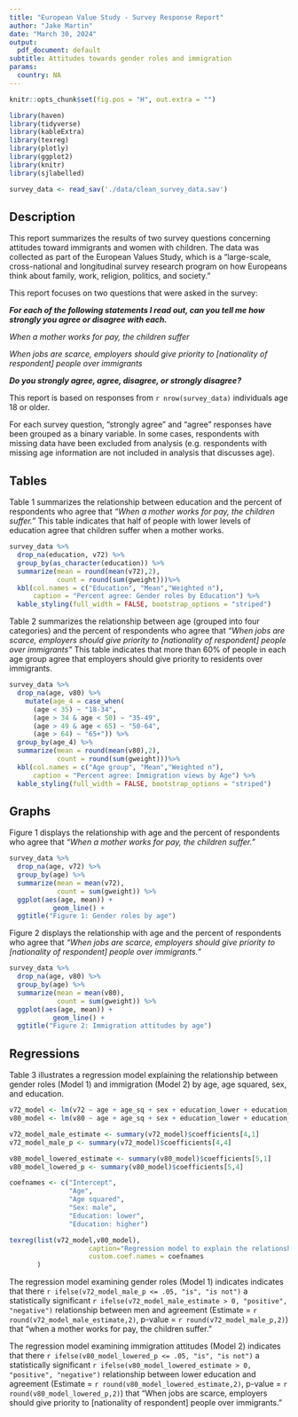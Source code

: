 ```yaml
---
title: "European Value Study - Survey Response Report"
author: "Jake Martin"
date: "March 30, 2024"
output:
  pdf_document: default
subtitle: Attitudes towards gender roles and immigration
params:
  country: NA
---
```


```r
knitr::opts_chunk$set(fig.pos = "H", out.extra = "")

library(haven)
library(tidyverse)
library(kableExtra)
library(texreg)
library(plotly)
library(ggplot2)
library(knitr)
library(sjlabelled)

survey_data <- read_sav('./data/clean_survey_data.sav')

```

## Description

This report summarizes the results of two survey questions concerning attitudes toward immigrants and women with children. The data was collected as part of the European Values Study, which is a "large-scale, cross-national and longitudinal survey research program on how Europeans think about family, work, religion, politics, and society."

This report focuses on two questions that were asked in the survey:

\setlength{\leftskip}{1cm}

***For each of the following statements I read out, can you tell me how strongly you agree or disagree with each.***

*When a mother works for pay, the children suffer*

*When jobs are scarce, employers should give priority to [nationality of respondent] people over immigrants*

***Do you strongly agree, agree, disagree, or strongly disagree?***

\setlength{\leftskip}{0pt}

This report is based on responses from `r nrow(survey_data)` individuals age 18 or older.

For each survey question, "strongly agree" and "agree" responses have been grouped as a binary variable. In some cases, respondents with missing data have been excluded from analysis (e.g. respondents with missing age information are not included in analysis that discusses age).

## Tables
Table 1 summarizes the relationship between education and the percent of respondents who agree that *"When a mother works for pay, the children suffer."* This table indicates that half of people with lower levels of education agree that children suffer when a mother works. 


```r

survey_data %>% 
  drop_na(education, v72) %>%
  group_by(as_character(education)) %>%
  summarize(mean = round(mean(v72),2),
            count = round(sum(gweight)))%>%
  kbl(col.names = c("Education", "Mean","Weighted n"),
      caption = "Percent agree: Gender roles by Education") %>%
  kable_styling(full_width = FALSE, bootstrap_options = "striped")

```

Table 2  summarizes the relationship between age (grouped into four categories) and the percent of respondents who agree that *"When jobs are scarce, employers should give priority to [nationality of respondent] people over immigrants"* This table indicates that more than 60% of people in each age group agree that employers should give priority to residents over immigrants. 

```r
survey_data %>% 
  drop_na(age, v80) %>%
    mutate(age_4 = case_when(
      (age < 35) ~ "18-34",
      (age > 34 & age < 50) ~ "35-49",
      (age > 49 & age < 65) ~ "50-64",
      (age > 64) ~ "65+")) %>%
  group_by(age_4) %>%
  summarize(mean = round(mean(v80),2),
            count = round(sum(gweight)))%>%
  kbl(col.names = c("Age group", "Mean","Weighted n"),
      caption = "Percent agree: Immigration views by Age") %>%
  kable_styling(full_width = FALSE, bootstrap_options = "striped")
```

## Graphs

Figure 1 displays the relationship with age and the percent of respondents who agree that *"When a mother works for pay, the children suffer."*

```r

survey_data %>% 
  drop_na(age, v72) %>%
  group_by(age) %>%
  summarize(mean = mean(v72),
            count = sum(gweight)) %>% 
  ggplot(aes(age, mean)) +
           geom_line() + 
  ggtitle("Figure 1: Gender roles by age") 


```

Figure 2 displays the relationship with age and the percent of respondents who agree that *"When jobs are scarce, employers should give priority to [nationality of respondent] people over immigrants."*

```r

survey_data %>% 
  drop_na(age, v80) %>%
  group_by(age) %>%
  summarize(mean = mean(v80),
            count = sum(gweight)) %>% 
  ggplot(aes(age, mean)) +
           geom_line() + 
  ggtitle("Figure 2: Immigration attitudes by age") 


```

## Regressions

Table 3 illustrates a regression model explaining the relationship between gender roles (Model 1) and immigration (Model 2) by age, age squared, sex, and education.

```r

v72_model <- lm(v72 ~ age + age_sq + sex + education_lower + education_higher, data = survey_data)
v80_model <- lm(v80 ~ age + age_sq + sex + education_lower + education_higher, data = survey_data)

v72_model_male_estimate <- summary(v72_model)$coefficients[4,1]
v72_model_male_p <- summary(v72_model)$coefficients[4,4]

v80_model_lowered_estimate <- summary(v80_model)$coefficients[5,1]
v80_model_lowered_p <- summary(v80_model)$coefficients[5,4]

coefnames <- c("Intercept",
               "Age",
               "Age squared",
               "Sex: male",
               "Education: lower",
               "Education: higher")

texreg(list(v72_model,v80_model),
                    caption="Regression model to explain the relationship between views on gender roles and immigration by select demographics",
                    custom.coef.names = coefnames
       )

```

The regression model examining gender roles (Model 1) indicates indicates that there `r ifelse(v72_model_male_p <= .05, "is", "is not")` a statistically significant `r ifelse(v72_model_male_estimate > 0, "positive", "negative")` relationship between men and agreement (Estimate = `r round(v72_model_male_estimate,2)`, p-value = `r round(v72_model_male_p,2)`) that "when a mother works for pay, the children suffer."

The regression model examining immigration attitudes  (Model 2) indicates that there `r ifelse(v80_model_lowered_p <= .05, "is", "is not")` a statistically significant `r ifelse(v80_model_lowered_estimate > 0, "positive", "negative")` relationship between lower education and agreement (Estimate = `r round(v80_model_lowered_estimate,2)`, p-value = `r round(v80_model_lowered_p,2)`) that "When jobs are scarce, employers should give priority to [nationality of respondent] people over immigrants."
